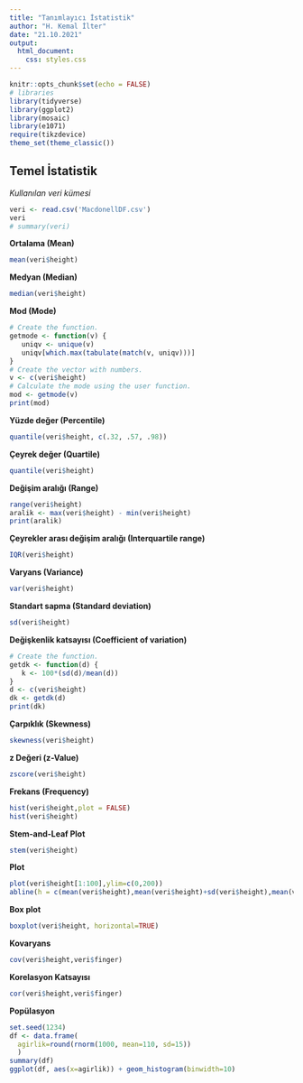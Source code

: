 ---
title: "Tanımlayıcı İstatistik"
author: "H. Kemal İlter"
date: "21.10.2021"
output: 
  html_document:
    css: styles.css
---

```{r setup, include=FALSE}
knitr::opts_chunk$set(echo = FALSE)
# libraries
library(tidyverse)
library(ggplot2)
library(mosaic)
library(e1071)
require(tikzdevice)
theme_set(theme_classic())
```

## Temel İstatistik

*Kullanılan veri kümesi*
```{r}
veri <- read.csv('MacdonellDF.csv')
veri
# summary(veri)
```

**Ortalama (Mean)**
```{r veri}
mean(veri$height)
```

**Medyan (Median)**
```{r}
median(veri$height)
```

**Mod (Mode)**
```{r echo=FALSE}
# Create the function.
getmode <- function(v) {
   uniqv <- unique(v)
   uniqv[which.max(tabulate(match(v, uniqv)))]
}
# Create the vector with numbers.
v <- c(veri$height)
# Calculate the mode using the user function.
mod <- getmode(v)
print(mod)
```

**Yüzde değer (Percentile)**
```{r}
quantile(veri$height, c(.32, .57, .98))
```

**Çeyrek değer (Quartile)**
```{r}
quantile(veri$height)
```

**Değişim aralığı (Range)**
```{r}
range(veri$height)
aralik <- max(veri$height) - min(veri$height)
print(aralik)
```

**Çeyrekler arası değişim aralığı (Interquartile range)**
```{r}
IQR(veri$height)
```

**Varyans (Variance)**
```{r}
var(veri$height)
```

**Standart sapma (Standard deviation)**
```{r echo=FALSE}
sd(veri$height)
```

**Değişkenlik katsayısı (Coefficient of variation)**
```{r}
# Create the function.
getdk <- function(d) {
   k <- 100*(sd(d)/mean(d))
}
d <- c(veri$height)
dk <- getdk(d)
print(dk)
```

**Çarpıklık (Skewness)**
```{r}
skewness(veri$height)
```

**z Değeri (z-Value)**
```{r}
zscore(veri$height)
```

**Frekans (Frequency)**
```{r}
hist(veri$height,plot = FALSE)
hist(veri$height)
```

**Stem-and-Leaf Plot**
```{r}
stem(veri$height)
```

**Plot**
```{r}
plot(veri$height[1:100],ylim=c(0,200))
abline(h = c(mean(veri$height),mean(veri$height)+sd(veri$height),mean(veri$height)-sd(veri$height),mean(veri$height)+2*sd(veri$height),mean(veri$height)-2*sd(veri$height)), col = c("red", "blue", "blue", "green", "green"))
```

**Box plot**
```{r}
boxplot(veri$height, horizontal=TRUE)
```

**Kovaryans**
```{r}
cov(veri$height,veri$finger)
```

**Korelasyon Katsayısı**
```{r}
cor(veri$height,veri$finger)
```

**Popülasyon**
```{r}
set.seed(1234)
df <- data.frame(
  agirlik=round(rnorm(1000, mean=110, sd=15))
  )
summary(df)
ggplot(df, aes(x=agirlik)) + geom_histogram(binwidth=10)
```
















